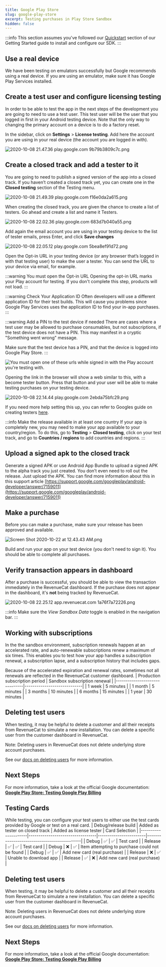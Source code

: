 ```yaml
---
title: Google Play Store
slug: google-play-store
excerpt: Testing purchases in Play Store Sandbox
hidden: false
---
```


:::info 
This section assumes you've followed our [Quickstart](/getting-started) section of our Getting Started guide to install and configure our SDK.
:::

## Use a real device

We have been testing on emulators successfully but Google recommends using a real device. If you are using an emulator, make sure it has Google Play Services installed.

## Create a test user and configure licensing testing

In order to be able to test the app in the next steps of the development you are going to need to use a test user. This test user will be the user that you logged in first in your Android testing device. Note that the only way to changing the primary account on a device is to do a factory reset. 

In the sidebar, click on **Settings** > **License testing**.  Add here the account you are using in your real device (the account you are logged in with).

![](/images/4de80ce-2020-10-08_21.47.36_play.google.com_9b79b3809c7c_1f109eb2f88d1984d101857ab8d344b6.png "2020-10-08 21.47.36 play.google.com 9b79b3809c7c.png")

## Create a closed track and add a tester to it

You are going to need to publish a signed version of the app into a closed track. If you haven’t created a closed track yet, you can create one in the **Closed testing** section of the Testing menu. 

![2020-10-08 21.49.39 play.google.com f16e0da2a615.png](/images/f5e66e8-2020-10-08_21.49.39_play.google.com_f16e0da2a615_3b6ebdee1d552133d635ab8d518cf683.png)

When creating the closed track, you are given the chance to create a list of testers. Go ahead and create a list and name it Testers.

![](/images/a1cd5a9-2020-10-08_22.02.36_play.google.com_683d7b040a55_569a8f935997c8cb8d0048509780497c.png "2020-10-08 22.02.36 play.google.com 683d7b040a55.png")

Add again the email account you are using in your testing device to the list of tester emails, press Enter, and click **Save changes** 

![](/images/ce8da10-2020-10-08_22.05.12_play.google.com_5bea8ef91d72_ae6acb2fa973cda3d6c2dc8eae540eb7.png "2020-10-08 22.05.12 play.google.com 5bea8ef91d72.png")

Open the Opt-in URL in your testing device (or any browser that’s logged in with that testing user) to make the user a tester. You can send the URL to your device via email, for example. 

:::warning You must open the Opt-in URL
Opening the opt-in URL marks your Play account for testing. If you don't complete this step, products will not load.
:::

:::warning Check Your Application ID
Often developers will use a different application ID for their test builds. This will cause you problems since Google Play Services uses the application ID to find your in-app purchases.
:::

:::warning Add a PIN to the test device if needed
There are cases where a test user may be allowed to purchase consumables, but not subscriptions, if the test device does not have a PIN. This may manifest in a cryptic "Something went wrong" message.

Make sure that the test device has a PIN, and that the device is logged into Google Play Store.
:::

![You must open one of these urls while signed in with the Play account you're testing with.](/images/b366b77-2020-10-08_22.09.01_play.google.com_e5789268ce83_609b2b23c1a78a5dcac6974c90f09481.png "2020-10-08 22.09.01 play.google.com e5789268ce83.png")

Opening the link in the browser will show a web similar to this, with a become tester button. Press that button and your user will be able to make testing purchases on your testing device.

![](/images/c233a46-2020-10-08_22.14.44_play.google.com_2ebda75bfc29_782916f40b4550a9e6fcaa7e356e68ef.png "2020-10-08 22.14.44 play.google.com 2ebda75bfc29.png")

If you need more help setting this up, you can refer to Googles guide on creating testers [here](https://developer.android.com/google/play/billing/billing_testing#testing-purchases).

:::info Make the release available in at least one country
If your app is completely new, you may need to make your app available to your country/region. To do this, go to **Testing** > **Closed testing**, click on your test track, and go to **Countries / regions** to add countries and regions.
:::

## Upload a signed apk to the closed track

Generate a signed APK or use Android App Bundle to upload a signed APK to the alpha track you just created. You don’t even need to roll out the release. Just upload the APK. You can find more information about this in this support article [https://support.google.com/googleplay/android-developer/answer/7159011](https://support.google.com/googleplay/android-developer/answer/7159011) 

## Make a purchase

Before you can make a purchase, make sure your release has been approved and available.

![](/images/08a3ebd-Screen_Shot_2020-10-22_at_12.43.43_AM_7fe2a44ae5a3f649baa0a76c9774c0fa.png "Screen Shot 2020-10-22 at 12.43.43 AM.png")

Build and run your app on your test device (you don't need to sign it). You should be able to complete all purchases.

## Verify transaction appears in dashboard

After a purchase is successful, you should be able to view the transaction immediately in the RevenueCat dashboard. If the purchase does not appear in the dashboard, it's **not** being tracked by RevenueCat.

![](/images/f12eaf9-2020-10-08_22.25.12_app.revenuecat.com_1a76f7a72226_88f39bac237fc40f5fe631da11549209.png "2020-10-08 22.25.12 app.revenuecat.com 1a76f7a72226.png")

:::info
Make sure the *View Sandbox Data* toggle is enabled in the navigation bar.
:::

## Working with subscriptions

In the the sandbox environment, subscription renewals happen at an accelerated rate, and auto-renewable subscriptions renew a maximum of six times. This enables you to test how your app handles a subscription renewal, a subscription lapse, and a subscription history that includes gaps.

Because of the accelerated expiration and renewal rates, sometimes not all renewals are reflected in the RevenueCat customer dashboard.
| Production subscription period | Sandbox subscription renewal |
|-------------------------------|-----------------------------|
| 1 week                        | 5 minutes                   |
| 1 month                       | 5 minutes                   |
| 3 months                      | 10 minutes                  |
| 6 months                      | 15 minutes                  |
| 1 year                        | 30 minutes                  |

## Deleting test users

When testing, it may be helpful to delete a customer and all their receipts from RevenueCat to simulate a new installation. You can delete a specific user from the customer dashboard in RevenueCat. 

Note: Deleting users in RevenueCat does not delete underlying store account purchases.

See our [docs on deleting users](/customers#section-delete-users) for more information.

## Next Steps

For more information, take a look at the official Google documentation:
**[Google Play Store: Testing Google Play Billing](https://developer.android.com/google/play/billing/billing_testing)**

## Testing Cards
While testing, you can configure your test users to either use the test cards provided by Google or test on a real card.
| Debug/release build | Added as tester on closed track | Added as license tester | Card Selection                              |
|---------------------|----------------------------------|------------------------|---------------------------------------------|
| Debug               | ✅                               | ✅                     | Test card                                   |
| Release             | ✅                               | ✅                     | Test card                                   |
| Debug               | ❌                               | ✅                     | Item attempting to purchase could not be found |
| Debug               | ✅                               | ✅                     | Add new card (real purchase)                 |
| Release             | ❌                               | ✅                     | Unable to download app                       |
| Release             | ✅                               | ❌                     | Add new card (real purchase)                 |

## Deleting test users

When testing, it may be helpful to delete a customer and all their receipts from RevenueCat to simulate a new installation. You can delete a specific user from the customer dashboard in RevenueCat. 

Note: Deleting users in RevenueCat does not delete underlying store account purchases.

See our [docs on deleting users](/customers#section-delete-users) for more information.

## Next Steps

For more information, take a look at the official Google documentation:
**[Google Play Store: Testing Google Play Billing](https://developer.android.com/google/play/billing/billing_testing)**